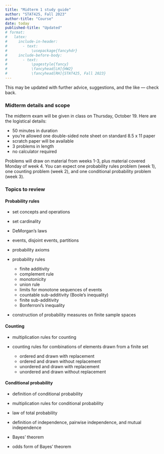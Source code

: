 ```yaml
---
title: "Midterm 1 study guide"
author: "STAT425, Fall 2023"
author-title: "Course"
date: today
published-title: "Updated"
# format: 
#   latex:
#     include-in-header: 
#       - text: 
#           \usepackage{fancyhdr}
#     include-before-body:
#       - text:
#           \pagestyle{fancy}
#           \fancyhead[LH]{HW2}
#           \fancyhead[RH]{STAT425, Fall 2023}
---
```


This may be updated with further advice, suggestions, and the like --- check back.

### Midterm details and scope

The midterm exam will be given in class on Thursday, October 19. Here are the logistical details:

-   50 minutes in duration
-   you're allowed one double-sided note sheet on standard 8.5 x 11 paper
-   scratch paper will be available
-   3 problems in length
-   no calculator required

 Problems will draw on material from weeks 1-3, plus material covered Monday of week 4. You can expect one probability rules problem (week 1), one counting problem (week 2), and one conditional probability problem (week 3).

### Topics to review

#### Probability rules

-   set concepts and operations

-   set cardinality

-   DeMorgan's laws

-   events, disjoint events, partitions

-   probability axioms

-   probability rules

    -   finite additivity
    -   complement rule
    -   monotonicity
    -   union rule
    -   limits for monotone sequences of events
    -   countable sub-additivity (Boole's inequality)
    -   finite sub-additivity
    -   Bonferroni's inequality

-   construction of probability measures on finite sample spaces

#### Counting

-   multiplication rules for counting

-   counting rules for combinations of elements drawn from a finite set

    -   ordered and drawn with replacement
    -   ordered and drawn without replacement
    -   unordered and drawn with replacement
    -   unordered and drawn without replacement

#### Conditional probability

-   definition of conditional probability

-   multiplication rules for conditional probability

-   law of total probability

-   definition of independence, pairwise independence, and mutual independence

-   Bayes' theorem

-   odds form of Bayes' theorem


